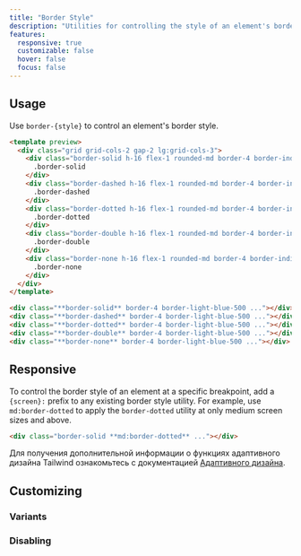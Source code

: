 ```yaml
---
title: "Border Style"
description: "Utilities for controlling the style of an element's borders."
features:
  responsive: true
  customizable: false
  hover: false
  focus: false
---
```




## Usage

Use `border-{style}` to control an element's border style.

```html indigo
<template preview>
  <div class="grid grid-cols-2 gap-2 lg:grid-cols-3">
    <div class="border-solid h-16 flex-1 rounded-md border-4 border-indigo-500 border-opacity-100 font-extrabold text-indigo-600 flex justify-center items-center">
      .border-solid
    </div>
    <div class="border-dashed h-16 flex-1 rounded-md border-4 border-indigo-500 border-opacity-100 font-extrabold text-indigo-600 flex justify-center items-center">
      .border-dashed
    </div>
    <div class="border-dotted h-16 flex-1 rounded-md border-4 border-indigo-500 border-opacity-100 font-extrabold text-indigo-600 flex justify-center items-center">
      .border-dotted
    </div>
    <div class="border-double h-16 flex-1 rounded-md border-4 border-indigo-500 border-opacity-100 font-extrabold text-indigo-600 flex justify-center items-center">
      .border-double
    </div>
    <div class="border-none h-16 flex-1 rounded-md border-4 border-indigo-500 border-opacity-100 font-extrabold text-indigo-600 flex justify-center items-center">
      .border-none
    </div>
  </div>
</template>

<div class="**border-solid** border-4 border-light-blue-500 ..."></div>
<div class="**border-dashed** border-4 border-light-blue-500 ..."></div>
<div class="**border-dotted** border-4 border-light-blue-500 ..."></div>
<div class="**border-double** border-4 border-light-blue-500 ..."></div>
<div class="**border-none** border-4 border-light-blue-500 ..."></div>
```

## Responsive

To control the border style of an element at a specific breakpoint, add a `{screen}:` prefix to any existing border style utility. For example, use `md:border-dotted` to apply the `border-dotted` utility at only medium screen sizes and above.

```html
<div class="border-solid **md:border-dotted** ..."></div>
```

Для получения дополнительной информации о функциях адаптивного дизайна Tailwind ознакомьтесь с документацией [Адаптивного дизайна](/docs/responsive-design).

## Customizing

### Variants

<Variants plugin="borderStyle" />

### Disabling

<Disabling plugin="borderStyle" />
